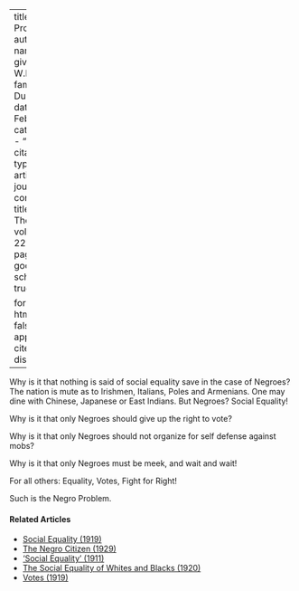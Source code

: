 
---
title: 'Of Problems'
author:
  - name:
      given: W.E.B.
      family: Du Bois
date: Feb. 1921
categories: 
  - ""
citation: 
  type: article-journal
  container-title: The Crisis
  volume: 22
  issue: 4
  page: 149
google-scholar: true

format:
  html:
    toc: false
    appendix-cite-as: display
---


Why is it that nothing is said of social equality save in the case of Negroes? The nation is mute as to Irishmen, Italians, Poles and Armenians. One may dine with Chinese, Japanese or East Indians. But Negroes? Social Equality!

Why is it that only Negroes should give up the right to vote?

Why is it that only Negroes should not organize for self defense against mobs?

Why is it that only Negroes must be meek, and wait and wait!

For all others: Equality, Votes, Fight for Right!

Such is the Negro Problem.

<!-- Similar articles start here -->
<div  class="clear-wrap"></div>

#### Related Articles

* [Social Equality (1919)](/Volumes/19/01/social_equality.html)
* [The Negro Citizen (1929)](/Volumes/36/05/negro_citizen.html)
* ['Social Equality' (1911)](/Volumes/01/03/social_equality.html)
* [The Social Equality of Whites and Blacks (1920)](/Volumes/21/01/social_equality_of_blacks_and_whites.html)
* [Votes (1919)](/Volumes/19/02/votes.html)

<!-- Similar articles end here -->